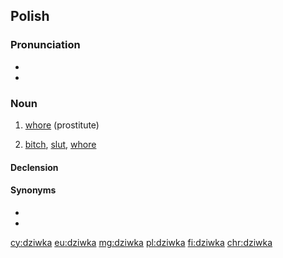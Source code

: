==Polish==

===Pronunciation===
* {{IPA|/ˈd͡ʑifka/|lang=pl}}
* {{audio|Pl-dziwka.ogg|Audio|lang=pl}}

===Noun===
{{pl-noun|f}}

# {{label|pl|slang}} [[whore]] (prostitute)
# {{label|pl|offensive}} [[bitch]], [[slut]], [[whore]]

====Declension====
{{pl-decl-noun-f}}

====Synonyms====
* {{l|pl|kurwa}}
* {{l|pl|prostytutka}}

[[cy:dziwka]]
[[eu:dziwka]]
[[mg:dziwka]]
[[pl:dziwka]]
[[fi:dziwka]]
[[chr:dziwka]]